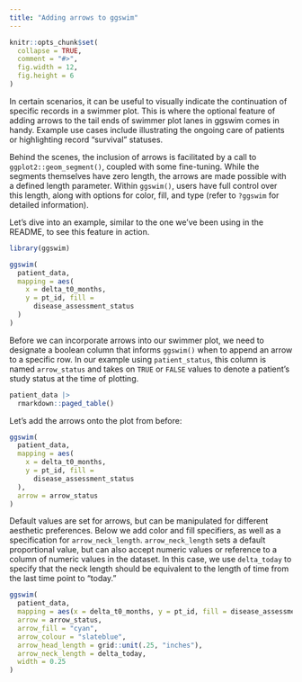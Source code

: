 ```yaml
---
title: "Adding arrows to ggswim"
---
```


```r
knitr::opts_chunk$set(
  collapse = TRUE,
  comment = "#>",
  fig.width = 12,
  fig.height = 6
)
```

In certain scenarios, it can be useful to visually indicate the continuation of specific records in a swimmer plot. This is where the optional feature of adding arrows to the tail ends of swimmer plot lanes in ggswim comes in handy. Example use cases include illustrating the ongoing care of patients or highlighting record "survival" statuses.

Behind the scenes, the inclusion of arrows is facilitated by a call to `ggplot2::geom_segment()`, coupled with some fine-tuning. While the segments themselves have zero length, the arrows are made possible with a defined length parameter. Within `ggswim()`, users have full control over this length, along with options for color, fill, and type (refer to `?ggswim` for detailed information).

Let's dive into an example, similar to the one we've been using in the README, to see this feature in action.

```r
library(ggswim)

ggswim(
  patient_data,
  mapping = aes(
    x = delta_t0_months,
    y = pt_id, fill =
      disease_assessment_status
  )
)
```

Before we can incorporate arrows into our swimmer plot, we need to designate a boolean column that informs `ggswim()` when to append an arrow to a specific row. In our example using `patient_status`, this column is named `arrow_status` and takes on `TRUE` or `FALSE` values to denote a patient's study status at the time of plotting.

```r
patient_data |>
  rmarkdown::paged_table()
```

Let's add the arrows onto the plot from before:

```r
ggswim(
  patient_data,
  mapping = aes(
    x = delta_t0_months,
    y = pt_id, fill =
      disease_assessment_status
  ),
  arrow = arrow_status
)
```

Default values are set for arrows, but can be manipulated for different aesthetic preferences. Below we add color and fill specifiers, as well as a specification for `arrow_neck_length`. `arrow_neck_length` sets a default proportional value, but can also accept numeric values or reference to a column of numeric values in the dataset. In this case, we use `delta_today` to specify that the neck length should be equivalent to the length of time from the last time point to "today."

```r
ggswim(
  patient_data,
  mapping = aes(x = delta_t0_months, y = pt_id, fill = disease_assessment_status),
  arrow = arrow_status,
  arrow_fill = "cyan",
  arrow_colour = "slateblue",
  arrow_head_length = grid::unit(.25, "inches"),
  arrow_neck_length = delta_today,
  width = 0.25
)
```
